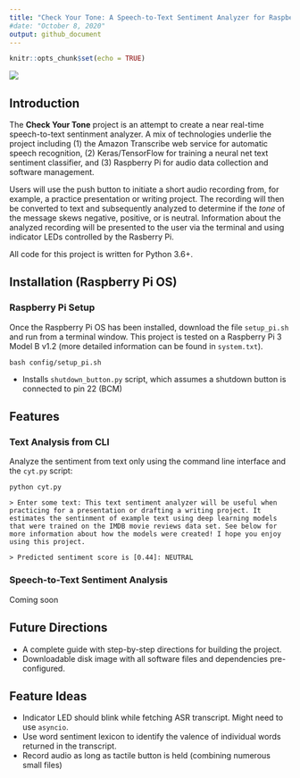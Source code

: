 ---
title: "Check Your Tone: A Speech-to-Text Sentiment Analyzer for Raspberry Pi"
#date: "October 8, 2020"
output: github_document
---

```{r setup, include=FALSE}
knitr::opts_chunk$set(echo = TRUE)
```

![](config/pi.jpg)

## Introduction

The **Check Your Tone** project is an attempt to create a near real-time speech-to-text sentinment analyzer. A mix of technologies underlie the project including (1) the Amazon Transcribe web service for automatic speech recognition, (2) Keras/TensorFlow for training a neural net text sentiment classifier, and (3) Raspberry Pi for audio data collection and software management.

Users will use the push button to initiate a short audio recording from, for example, a practice presentation or writing project. The recording will then be converted to text and subsequently analyzed to determine if the *tone* of the message skews negative, positive, or is neutral. Information about the analyzed recording will be presented to the user via the terminal and using indicator LEDs controlled by the Rasberry Pi.

All code for this project is written for Python 3.6+.

## Installation (Raspberry Pi OS)

### Raspberry Pi Setup

Once the Raspberry Pi OS has been installed, download the file `setup_pi.sh` and run from a terminal window. This project is tested on a Raspberry Pi 3 Model B v1.2 (more detailed information can be found in `system.txt`).

```
bash config/setup_pi.sh
```
* Installs `shutdown_button.py` script, which assumes a shutdown button is connected to pin 22 (BCM)

## Features

### Text Analysis from CLI

Analyze the sentiment from text only using the command line interface and the `cyt.py` script:

```
python cyt.py

> Enter some text: This text sentiment analyzer will be useful when practicing for a presentation or drafting a writing project. It estimates the sentinment of example text using deep learning models that were trained on the IMDB movie reviews data set. See below for more information about how the models were created! I hope you enjoy using this project.

> Predicted sentiment score is [0.44]: NEUTRAL
```

### Speech-to-Text Sentiment Analysis

Coming soon

## Future Directions

* A complete guide with step-by-step directions for building the project.
* Downloadable disk image with all software files and dependencies pre-configured.

## Feature Ideas

* Indicator LED should blink while fetching ASR transcript. Might need to use `asyncio`.
* Use word sentiment lexicon to identify the valence of individual words returned in the transcript.
* Record audio as long as tactile button is held (combining numerous small files)